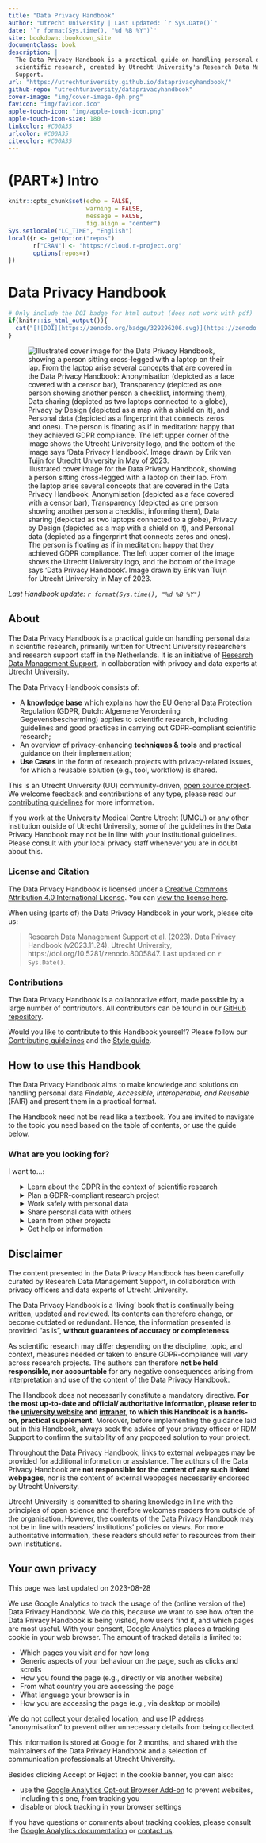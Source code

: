 ```yaml
--- 
title: "Data Privacy Handbook"
author: "Utrecht University | Last updated: `r Sys.Date()`"
date: '`r format(Sys.time(), "%d %B %Y")`'
site: bookdown::bookdown_site
documentclass: book
description: |
  The Data Privacy Handbook is a practical guide on handling personal data in
  scientific research, created by Utrecht University's Research Data Management 
  Support.
url: "https://utrechtuniversity.github.io/dataprivacyhandbook/"
github-repo: "utrechtuniversity/dataprivacyhandbook"
cover-image: "img/cover-image-dph.png"
favicon: "img/favicon.ico"
apple-touch-icon: "img/apple-touch-icon.png"
apple-touch-icon-size: 180
linkcolor: #C00A35
urlcolor: #C00A35
citecolor: #C00A35
---
```


# (PART\*) Intro {-} 

```r
knitr::opts_chunk$set(echo = FALSE, 
                      warning = FALSE, 
                      message = FALSE,
                      fig.align = "center")
Sys.setlocale("LC_TIME", "English")
local({r <- getOption("repos")
       r["CRAN"] <- "https://cloud.r-project.org" 
       options(repos=r)
})
```

# Data Privacy Handbook

```r
# Only include the DOI badge for html output (does not work with pdf)
if(knitr::is_html_output()){
  cat("[![DOI](https://zenodo.org/badge/329296206.svg)](https://zenodo.org/badge/latestdoi/329296206)")
}
```

![Illustrated cover image for the Data Privacy Handbook, showing a person sitting cross-legged with a laptop on their lap. From the laptop arise several concepts that are covered in the Data Privacy Handbook: Anonymisation (depicted as a face covered with a censor bar), Transparency (depicted as one person showing another person a checklist, informing them), Data sharing (depicted as two laptops connected to a globe), Privacy by Design (depicted as a map with a shield on it), and Personal data (depicted as a fingerprint that connects zeros and ones). The person is floating as if in meditation: happy that they achieved GDPR compliance. The left upper corner of the image shows the Utrecht University logo, and the bottom of the image says 'Data Privacy Handbook'. Image drawn by Erik van Tuijn for Utrecht University in May of 2023.](img/cover-image-dph.png "Data Privacy Handbook, image licensed under CC-BY-SA 4.0")

*Last Handbook update: `r format(Sys.time(), "%d %B %Y")`*

## About

The Data Privacy Handbook is a practical guide on handling personal data in 
scientific research, primarily written for Utrecht University researchers and 
research support staff in the Netherlands. It is an initiative of 
[Research Data Management Support](https://www.uu.nl/en/research/research-data-management){target="_blank"}, 
in collaboration with privacy and data experts at Utrecht University.

The Data Privacy Handbook consists of:

- A **knowledge base** which explains how the EU General Data Protection 
Regulation (GDPR, Dutch: Algemene Verordening Gegevensbescherming)  applies to 
scientific research, including guidelines and good practices in carrying out 
GDPR-compliant scientific research; 
- An overview of privacy-enhancing **techniques & tools** and practical guidance 
on their implementation;
- **Use Cases** in the form of research projects with privacy-related issues, 
for which a reusable solution (e.g., tool, workflow) is shared. 

:::note
This is an Utrecht University (UU) community-driven, 
[open source project](https://github.com/UtrechtUniversity/dataprivacyhandbook){target="_blank"}.
We welcome feedback and contributions of any type, please read our 
[contributing guidelines](https://github.com/UtrechtUniversity/dataprivacyhandbook/blob/main/CONTRIBUTING.md){target="_blank"}
for more information.
:::

:::warning
If you work at the University Medical Centre Utrecht (UMCU) or any other 
institution outside of Utrecht University, some of the guidelines in the Data
Privacy Handbook may not be in line with your institutional guidelines. Please 
consult with your local privacy staff whenever you are in doubt about this.
:::

### License and Citation

The Data Privacy Handbook is licensed under a 
[Creative Commons Attribution 4.0 International License](https://creativecommons.org/licenses/by/4.0/){target="_blank"}. 
You can [view the license here](https://github.com/UtrechtUniversity/dataprivacyhandbook/blob/main/LICENSE.md){target="_blank}.

When using (parts of) the Data Privacy Handbook in your work, please cite us:

> Research Data Management Support et al. (2023). Data Privacy Handbook (v2023.11.24). Utrecht University, https://doi.org/10.5281/zenodo.8005847. Last updated on `r Sys.Date()`.

### Contributions

The Data Privacy Handbook is a collaborative effort, made possible by a large 
number of contributors. All contributors can be found in our 
[GitHub repository](https://github.com/UtrechtUniversity/dataprivacyhandbook/blob/main/contributors.md){target="_blank"}.

Would you like to contribute to this Handbook yourself? Please follow our 
[Contributing  guidelines](https://github.com/UtrechtUniversity/dataprivacyhandbook/blob/main/CONTRIBUTING.md){target="_blank"}
and the [Style guide](https://github.com/UtrechtUniversity/dataprivacyhandbook/blob/main/styleguide.md){target="_blank"}.

## How to use this Handbook

The Data Privacy Handbook aims to make knowledge and solutions on handling personal 
data *Findable, Accessible, Interoperable, and Reusable* (FAIR) and present them in 
a practical format.   

The Handbook need not be read like a textbook. You are invited to navigate to the 
topic you need based on the table of contents, or use the guide below.


### What are you looking for?

I want to...:

<ul style="list-style: none;">
    <li>
        <details>
            <summary>Learn about the GDPR in the context of scientific research</summary>
            <ul>
                <li>[Introduction to the GDPR](#gdpr)</li>
                <li>[Definitions](#glossary)</li>
            </ul>
        </details>
    </li>
    <li>
        <details>
            <summary>Plan a GDPR-compliant research project</summary>
            <ul>
                <li>[Designing your research project](#privacy-by-design)</li>
                <li>[Choosing a legal basis](#legal-basis)</li>
                <li>[Assessing the risks in your project](#risk-assessment), 
                for example using a [privacy scan](#privacy-scan),
                                    [Data Protection Impact Assessment](#dpia), or
                                    [Data classification](#data-classification)</li>
                <li>[Informing participants](#privacy-notices)</li>
                <li>[Obtaining consent](#informed-consent-forms)</li>
                <li>[Collaborating on personal data](#data-sharing-collaboration)</li>
                <li>[Setting up agreements](#agreements)</li>
            </ul>
        </details>
    </li>
    <li>
        <details>
            <summary>Work safely with personal data</summary>
            <ul>
                <li>[Storing personal data](#data-storage)</li>
                <li>[Finding suitable tools and services](#tools-and-services)</li>
                <li>[De-identifying personal data](#pseudonymisation-anonymisation)</li>
                <li>[Securely analysing personal data](#secure-computation)</li>
                <li>[Sharing personal data during research](#data-sharing-collaboration)</li>
                <li>Using other approaches to protect personal data, such as 
                [encryption](#encryption), 
                [statistical approaches to de-identification](#statistical-privacy),
                [synthetic data](#synthetic-data), or
                [data donation](#data-donation)</li>
            </ul>
        </details>
    </li>
    <li>
        <details>
            <summary>Share personal data with others</summary>
            <ul>
                <li>[Sharing data legally](#legal-basis)</li>
                <li>[Sharing personal data during research](#data-sharing-collaboration)</li>
                <li>[De-identifying personal data](#pseudonymisation-anonymisation)</li>
                <li>[Securely analysing personal data](#secure-computation)</li>
                <li>[Using GDPR-compliant tools and services](#tools-and-services)</li>
                <li>[Sharing personal data for reuse](#data-sharing-reuse)</li>
                <li>[Sharing personal data case by case](#agreements)</li>
            </ul>
        </details>
    </li>
    <li>
        <details>
            <summary>Learn from other projects</summary>
            <ul>
                <li>[Minimising personal data in a survey](#pet-survey)</li>
                <li>[Pseudonymising different types of data](#youth-pseudonymisation)</li>
                <li>[Publishing metadata only](#open-science-questionnaire)</li>
                <li>[Reusing education data for research purposes](#reuse-education-data)</li>
            </ul>
        </details>
    </li>
    <li>
        <details>
            <summary>Get help or information</summary>
            <ul>
                <li>[Getting help at Utrecht University](#seeking-help)</li>
                <li>[Definitions](#glossary)</li>
                <li>[References](#references)</li>
            </ul>
        </details>
    </li>
</ul>


## Disclaimer

The content presented in the Data Privacy Handbook has been carefully curated by 
Research Data Management Support, in collaboration with privacy officers and 
data experts of Utrecht University.  

The Data Privacy Handbook is a 'living' book that is continually being written, 
updated and reviewed. Its contents can therefore change, or become outdated or 
redundant. Hence, the information presented is provided "as is", **without 
guarantees of accuracy or completeness**.

As scientific research may differ depending on the discipline, topic, and 
context, measures needed or taken to ensure GDPR-compliance will vary across 
research projects. The authors can therefore **not be held responsible, nor 
accountable** for any negative consequences arising from interpretation and use 
of the content of the Data Privacy Handbook.

The Handbook does not necessarily
constitute a mandatory directive. **For the most up-to-date and official/
authoritative information, please refer to the 
[university website](https://www.uu.nl/en/research/research-data-management){target="_blank"}
and [intranet](https://intranet.uu.nl/en/knowledge-base/privacy-at-uu){target="_blank"}, 
to which this Handbook is a hands-on, practical supplement**. Moreover, before 
implementing the guidance laid out in this Handbook, always seek the advice of 
your privacy officer or RDM Support to confirm the suitability of any proposed 
solution to your project.  

Throughout the Data Privacy Handbook, links to external webpages may be provided 
for additional information or assistance. The authors of the Data Privacy 
Handbook are **not responsible for the content of any such linked webpages**, nor 
is the content of external webpages necessarily endorsed by Utrecht University.  

Utrecht University is committed to sharing knowledge in line with the principles 
of open science and therefore welcomes readers from outside of the organisation. 
However, the contents of the Data Privacy Handbook may not be in line with readers’ 
institutions’ policies or views. For more authoritative information, these 
readers should refer to resources from their own institutions.


## Your own privacy {#privacy-policy}

:::keywords
This page was last updated on 2023-08-28
:::

We use Google Analytics to track the usage of the (online version of the) Data 
Privacy Handbook. We do this, because we want to see how often the Data Privacy 
Handbook is being visited, how users find it, and which pages are most useful. 
With your consent, Google Analytics places a tracking cookie in your web 
browser. The amount of tracked details is limited to:

- Which pages you visit and for how long
- Generic aspects of your behaviour on the page, such as clicks and scrolls
- How you found the page (e.g., directly or via another website)
- From what country you are accessing the page
- What language your browser is in
- How you are accessing the page (e.g., via desktop or mobile)

We do not collect your detailed location, and use IP address "anonymisation" to
prevent other unnecessary details from being collected.

This information is stored at Google for 2 months, and shared with the 
maintainers of the Data Privacy Handbook and a selection of communication 
professionals at Utrecht University.

:::fyi
Besides clicking Accept or Reject in the cookie banner, you can also:

- use the 
[Google Analytics Opt-out Browser Add-on](https://tools.google.com/dlpage/gaoptout){target="_blank"} 
to prevent websites, including this one, from tracking you
- disable or block tracking in your browser settings
:::

If you have questions or comments about tracking cookies, please consult the 
[Google Analytics documentation](https://support.google.com/analytics/){target="_blank"} 
or [contact us](https://www.uu.nl/en/research/research-data-management/contact-us){target="_blank"}.
